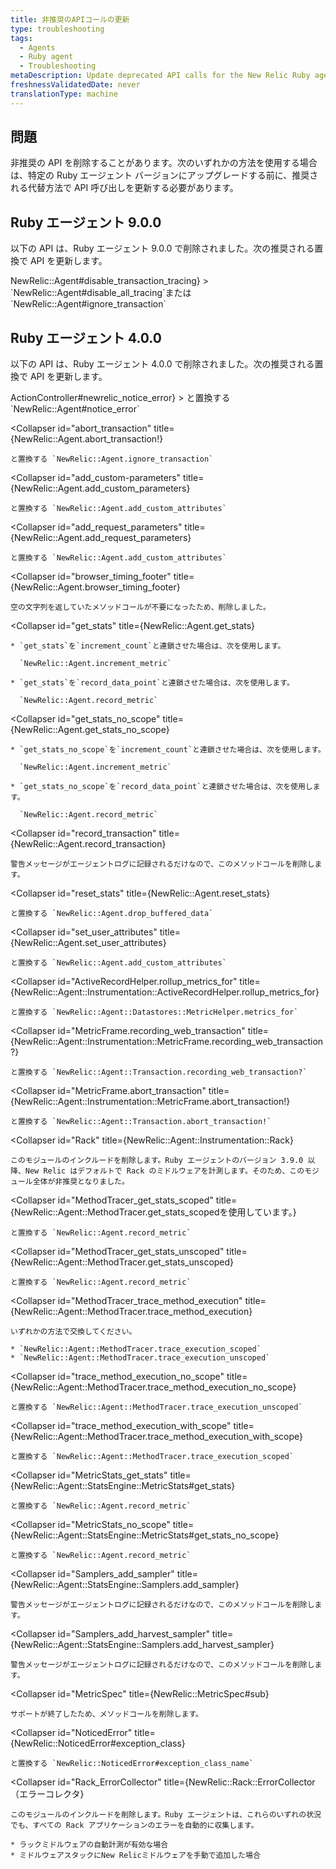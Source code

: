 ```yaml
---
title: 非推奨のAPIコールの更新
type: troubleshooting
tags:
  - Agents
  - Ruby agent
  - Troubleshooting
metaDescription: Update deprecated API calls for the New Relic Ruby agent.
freshnessValidatedDate: never
translationType: machine
---
```


## 問題

非推奨の API を削除することがあります。次のいずれかの方法を使用する場合は、特定の Ruby エージェント バージョンにアップグレードする前に、推奨される代替方法で API 呼び出しを更新する必要があります。

## Ruby エージェント 9.0.0

以下の API は、Ruby エージェント 9.0.0 で削除されました。次の推奨される置換で API を更新します。

<CollapserGroup>
  <Collapser
    id="disable_transaction_tracing"
    title={<InlineCode>NewRelic::Agent#disable_transaction_tracing</InlineCode>}
  >
    `NewRelic::Agent#disable_all_tracing`または `NewRelic::Agent#ignore_transaction`
  </Collapser>
</CollapserGroup>

## Ruby エージェント 4.0.0

以下の API は、Ruby エージェント 4.0.0 で削除されました。次の推奨される置換で API を更新します。

<CollapserGroup>
  <Collapser
    id="newrelic_notice_error"
    title={<InlineCode>ActionController#newrelic_notice_error</InlineCode>}
  >
    と置換する `NewRelic::Agent#notice_error`
  </Collapser>

  <Collapser
    id="abort_transaction"
    title={<InlineCode>NewRelic::Agent.abort_transaction!</InlineCode>}
  >
    と置換する `NewRelic::Agent.ignore_transaction`
  </Collapser>

  <Collapser
    id="add_custom-parameters"
    title={<InlineCode>NewRelic::Agent.add_custom_parameters</InlineCode>}
  >
    と置換する `NewRelic::Agent.add_custom_attributes`
  </Collapser>

  <Collapser
    id="add_request_parameters"
    title={<InlineCode>NewRelic::Agent.add_request_parameters</InlineCode>}
  >
    と置換する `NewRelic::Agent.add_custom_attributes`
  </Collapser>

  <Collapser
    id="browser_timing_footer"
    title={<InlineCode>NewRelic::Agent.browser_timing_footer</InlineCode>}
  >
    空の文字列を返していたメソッドコールが不要になったため、削除しました。
  </Collapser>

  <Collapser
    id="get_stats"
    title={<InlineCode>NewRelic::Agent.get_stats</InlineCode>}
  >
    * `get_stats`を`increment_count`と連鎖させた場合は、次を使用します。

      `NewRelic::Agent.increment_metric`

    * `get_stats`を`record_data_point`と連鎖させた場合は、次を使用します。

      `NewRelic::Agent.record_metric`
  </Collapser>

  <Collapser
    id="get_stats_no_scope"
    title={<InlineCode>NewRelic::Agent.get_stats_no_scope</InlineCode>}
  >
    * `get_stats_no_scope`を`increment_count`と連鎖させた場合は、次を使用します。

      `NewRelic::Agent.increment_metric`

    * `get_stats_no_scope`を`record_data_point`と連鎖させた場合は、次を使用します。

      `NewRelic::Agent.record_metric`
  </Collapser>

  <Collapser
    id="record_transaction"
    title={<InlineCode>NewRelic::Agent.record_transaction</InlineCode>}
  >
    警告メッセージがエージェントログに記録されるだけなので、このメソッドコールを削除します。
  </Collapser>

  <Collapser
    id="reset_stats"
    title={<InlineCode>NewRelic::Agent.reset_stats</InlineCode>}
  >
    と置換する `NewRelic::Agent.drop_buffered_data`
  </Collapser>

  <Collapser
    id="set_user_attributes"
    title={<InlineCode>NewRelic::Agent.set_user_attributes</InlineCode>}
  >
    と置換する `NewRelic::Agent.add_custom_attributes`
  </Collapser>

  <Collapser
    id="ActiveRecordHelper.rollup_metrics_for"
    title={<InlineCode>NewRelic::Agent::Instrumentation::ActiveRecordHelper.rollup_metrics_for</InlineCode>}
  >
    と置換する `NewRelic::Agent::Datastores::MetricHelper.metrics_for`
  </Collapser>

  <Collapser
    id="MetricFrame.recording_web_transaction"
    title={<InlineCode>NewRelic::Agent::Instrumentation::MetricFrame.recording_web_transaction?</InlineCode>}
  >
    と置換する `NewRelic::Agent::Transaction.recording_web_transaction?`
  </Collapser>

  <Collapser
    id="MetricFrame.abort_transaction"
    title={<InlineCode>NewRelic::Agent::Instrumentation::MetricFrame.abort_transaction!</InlineCode>}
  >
    と置換する `NewRelic::Agent::Transaction.abort_transaction!`
  </Collapser>

  <Collapser
    id="Rack"
    title={<InlineCode>NewRelic::Agent::Instrumentation::Rack</InlineCode>}
  >
    このモジュールのインクルードを削除します。Ruby エージェントのバージョン 3.9.0 以降、New Relic はデフォルトで Rack のミドルウェアを計測します。そのため、このモジュール全体が非推奨となりました。
  </Collapser>

  <Collapser
    id="MethodTracer_get_stats_scoped"
    title={<InlineCode>NewRelic::Agent::MethodTracer.get_stats_scopedを使用しています。</InlineCode>}
  >
    と置換する `NewRelic::Agent.record_metric`
  </Collapser>

  <Collapser
    id="MethodTracer_get_stats_unscoped"
    title={<InlineCode>NewRelic::Agent::MethodTracer.get_stats_unscoped</InlineCode>}
  >
    と置換する `NewRelic::Agent.record_metric`
  </Collapser>

  <Collapser
    id="MethodTracer_trace_method_execution"
    title={<InlineCode>NewRelic::Agent::MethodTracer.trace_method_execution</InlineCode>}
  >
    いずれかの方法で交換してください。

    * `NewRelic::Agent::MethodTracer.trace_execution_scoped`
    * `NewRelic::Agent::MethodTracer.trace_execution_unscoped`
  </Collapser>

  <Collapser
    id="trace_method_execution_no_scope"
    title={<InlineCode>NewRelic::Agent::MethodTracer.trace_method_execution_no_scope</InlineCode>}
  >
    と置換する `NewRelic::Agent::MethodTracer.trace_execution_unscoped`
  </Collapser>

  <Collapser
    id="trace_method_execution_with_scope"
    title={<InlineCode>NewRelic::Agent::MethodTracer.trace_method_execution_with_scope</InlineCode>}
  >
    と置換する `NewRelic::Agent::MethodTracer.trace_execution_scoped`
  </Collapser>

  <Collapser
    id="MetricStats_get_stats"
    title={<InlineCode>NewRelic::Agent::StatsEngine::MetricStats#get_stats</InlineCode>}
  >
    と置換する `NewRelic::Agent.record_metric`
  </Collapser>

  <Collapser
    id="MetricStats_no_scope"
    title={<InlineCode>NewRelic::Agent::StatsEngine::MetricStats#get_stats_no_scope</InlineCode>}
  >
    と置換する `NewRelic::Agent.record_metric`
  </Collapser>

  <Collapser
    id="Samplers_add_sampler"
    title={<InlineCode>NewRelic::Agent::StatsEngine::Samplers.add_sampler</InlineCode>}
  >
    警告メッセージがエージェントログに記録されるだけなので、このメソッドコールを削除します。
  </Collapser>

  <Collapser
    id="Samplers_add_harvest_sampler"
    title={<InlineCode>NewRelic::Agent::StatsEngine::Samplers.add_harvest_sampler</InlineCode>}
  >
    警告メッセージがエージェントログに記録されるだけなので、このメソッドコールを削除します。
  </Collapser>

  <Collapser
    id="MetricSpec"
    title={<InlineCode>NewRelic::MetricSpec#sub</InlineCode>}
  >
    サポートが終了したため、メソッドコールを削除します。
  </Collapser>

  <Collapser
    id="NoticedError"
    title={<InlineCode>NewRelic::NoticedError#exception_class</InlineCode>}
  >
    と置換する `NewRelic::NoticedError#exception_class_name`
  </Collapser>

  <Collapser
    id="Rack_ErrorCollector"
    title={<InlineCode>NewRelic::Rack::ErrorCollector（エラーコレクタ</InlineCode>}
  >
    このモジュールのインクルードを削除します。Ruby エージェントは、これらのいずれの状況でも、すべての Rack アプリケーションのエラーを自動的に収集します。

    * ラックミドルウェアの自動計測が有効な場合
    * ミドルウェアスタックにNew Relicミドルウェアを手動で追加した場合
  </Collapser>
</CollapserGroup>